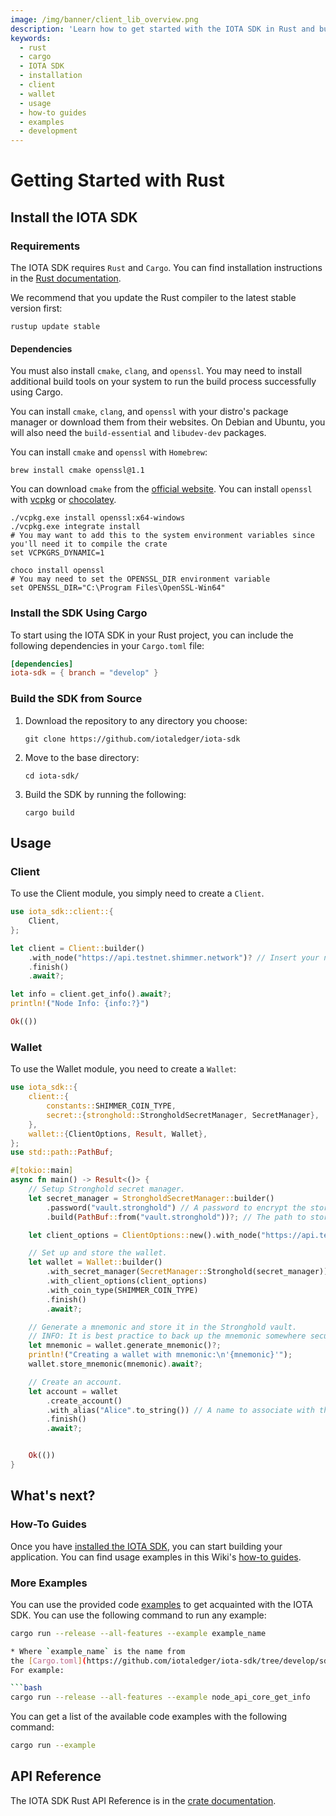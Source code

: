 ```yaml
---
image: /img/banner/client_lib_overview.png
description: 'Learn how to get started with the IOTA SDK in Rust and build applications on the Shimmer network.'
keywords:
  - rust
  - cargo
  - IOTA SDK
  - installation
  - client
  - wallet
  - usage
  - how-to guides
  - examples
  - development
---
```



# Getting Started with Rust

<WarningPasswordStorage />

## Install the IOTA SDK

### Requirements

The IOTA SDK requires `Rust` and `Cargo`. You can find installation instructions in
the [Rust documentation](https://doc.rust-lang.org/cargo/getting-started/installation.html).

We recommend that you update the Rust compiler to the latest stable version first:

```shell
rustup update stable
```

#### Dependencies

You must also install `cmake`, `clang`, and `openssl`. You may need to install additional build tools on your system to
run the build process successfully using Cargo.

<Tabs groupId="os">
<TabItem value="linux" label="Linux">

You can install `cmake`, `clang`, and `openssl` with your distro's package manager or download them from their websites.
On Debian and Ubuntu, you will also need the `build-essential` and `libudev-dev` packages.

</TabItem>

<TabItem value="macOS" label="MacOS">

You can install `cmake` and `openssl` with `Homebrew`:

```
brew install cmake openssl@1.1
```

</TabItem>
<TabItem value="windows" label="Windows">

You can download `cmake` from the [official website](https://cmake.org/download/). You can install `openssl`
with [vcpkg](https://github.com/microsoft/vcpkg) or [chocolatey](https://chocolatey.org/).

<Tabs groupId="windowsPackageManager">
<TabItem value="vcpkg" label="vcpkg">

```shell
./vcpkg.exe install openssl:x64-windows
./vcpkg.exe integrate install
# You may want to add this to the system environment variables since you'll need it to compile the crate
set VCPKGRS_DYNAMIC=1
```

</TabItem>
<TabItem value="chocolatey" label="chocolatey">

```
choco install openssl
# You may need to set the OPENSSL_DIR environment variable
set OPENSSL_DIR="C:\Program Files\OpenSSL-Win64"
```

</TabItem>
</Tabs>
</TabItem>
</Tabs>

### Install the SDK Using Cargo

To start using the IOTA SDK in your Rust project, you can include the following dependencies in your `Cargo.toml` file:

```toml
[dependencies]
iota-sdk = { branch = "develop" }
```

### Build the SDK from Source

1. Download the repository to any directory you choose:

   ```shell
   git clone https://github.com/iotaledger/iota-sdk
   ```

2. Move to the base directory:

   ```shell
   cd iota-sdk/
   ```

3. Build the SDK by running the following:

   ```shell
   cargo build
   ```

## Usage

### Client

To use the Client module, you simply need to create a `Client`.

```rust
use iota_sdk::client::{
    Client,
};

let client = Client::builder()
    .with_node("https://api.testnet.shimmer.network")? // Insert your node URL here
    .finish()
    .await?;

let info = client.get_info().await?;
println!("Node Info: {info:?}")

Ok(())
```

### Wallet

To use the Wallet module, you need to create a `Wallet`:

```rust
use iota_sdk::{
    client::{
        constants::SHIMMER_COIN_TYPE,
        secret::{stronghold::StrongholdSecretManager, SecretManager},
    },
    wallet::{ClientOptions, Result, Wallet},
};
use std::path::PathBuf;

#[tokio::main]
async fn main() -> Result<()> {
    // Setup Stronghold secret manager.
    let secret_manager = StrongholdSecretManager::builder()
        .password("vault.stronghold") // A password to encrypt the stored data.WARNING: Never hardcode passwords in production code.
        .build(PathBuf::from("vault.stronghold"))?; // The path to store the account snapshot.

    let client_options = ClientOptions::new().with_node("https://api.testnet.shimmer.network")?;// The node to connect to.

    // Set up and store the wallet.
    let wallet = Wallet::builder()
        .with_secret_manager(SecretManager::Stronghold(secret_manager))
        .with_client_options(client_options)
        .with_coin_type(SHIMMER_COIN_TYPE)
        .finish()
        .await?;

    // Generate a mnemonic and store it in the Stronghold vault.
    // INFO: It is best practice to back up the mnemonic somewhere secure.
    let mnemonic = wallet.generate_mnemonic()?;
    println!("Creating a wallet with mnemonic:\n'{mnemonic}'");
    wallet.store_mnemonic(mnemonic).await?;

    // Create an account.
    let account = wallet
        .create_account()
        .with_alias("Alice".to_string()) // A name to associate with the created account.
        .finish()
        .await?;


    Ok(())
}
```

## What's next?

### How-To Guides

Once you have [installed the IOTA SDK](#install-the-iota-sdk), you can start building your application. You can find
usage examples in this Wiki's [how-to guides](../how-tos/accounts-and-addresses/create-mnemonic.mdx).

### More Examples

You can use the provided code [examples](https://github.com/iotaledger/iota-sdk/tree/develop/sdk/examples) to get
acquainted with the IOTA SDK. You can use the following command to run any example:

````bash
cargo run --release --all-features --example example_name

* Where `example_name` is the name from
the [Cargo.toml](https://github.com/iotaledger/iota-sdk/tree/develop/sdk/sdk/Cargo.toml) name from the example folder.
For example:

```bash
cargo run --release --all-features --example node_api_core_get_info
````

You can get a list of the available code examples with the following command:

```bash
cargo run --example
```

## API Reference

The IOTA SDK Rust API Reference is in the [crate documentation](https://docs.rs/iota-sdk/latest/iota_sdk/).
